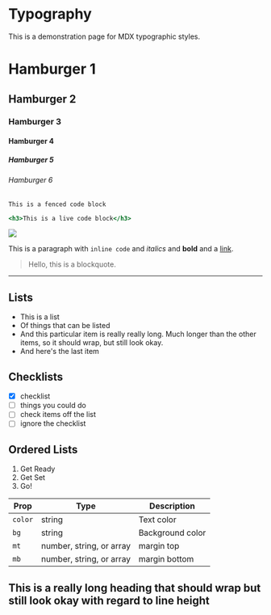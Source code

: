 

# Typography

This is a demonstration page for MDX typographic styles.

# Hamburger 1
## Hamburger 2
### Hamburger 3
#### Hamburger 4
##### Hamburger 5
###### Hamburger 6

```
This is a fenced code block
```

```.jsx
<h3>This is a live code block</h3>
```

![](https://jxnblk.com/mdx-go/card.png)

This is a paragraph with `inline code` and *italics* and **bold** and a [link](#typography).

> Hello, this is a blockquote.

---

## Lists

- This is a list
- Of things that can be listed
- And this particular item is really really long. Much longer than the other items, so it should wrap, but still look okay.
- And here's the last item

## Checklists

- [x] checklist
- [ ] things you could do
- [ ] check items off the list
- [ ] ignore the checklist

## Ordered Lists

1. Get Ready
2. Get Set
3. Go!

Prop | Type | Description
---|---|---
`color` | string | Text color
`bg` | string | Background color
`mt` | number, string, or array | margin top
`mb` | number, string, or array | margin bottom

## This is a really long heading that should wrap but still look okay with regard to line height

